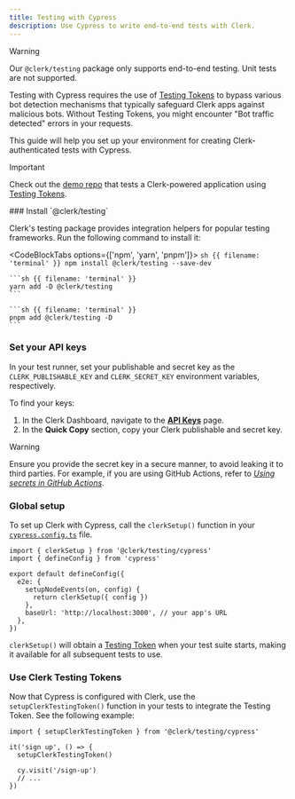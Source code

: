 ```yaml
---
title: Testing with Cypress
description: Use Cypress to write end-to-end tests with Clerk.
---
```


> [!WARNING]
> Our `@clerk/testing` package only supports end-to-end testing. Unit tests are not supported.

Testing with Cypress requires the use of [Testing Tokens](/docs/testing/overview#testing-tokens) to bypass various bot detection mechanisms that typically safeguard Clerk apps against malicious bots. Without Testing Tokens, you might encounter "Bot traffic detected" errors in your requests.

This guide will help you set up your environment for creating Clerk-authenticated tests with Cypress.

> [!IMPORTANT]
> Check out the [demo repo](https://github.com/clerk/clerk-cypress-nextjs) that tests a Clerk-powered application using [Testing Tokens](/docs/testing/overview#testing-tokens).

<Steps>
  ### Install `@clerk/testing`

  Clerk's testing package provides integration helpers for popular testing frameworks. Run the following command to install it:

  <CodeBlockTabs options={['npm', 'yarn', 'pnpm']}>
    ```sh {{ filename: 'terminal' }}
    npm install @clerk/testing --save-dev
    ```

    ```sh {{ filename: 'terminal' }}
    yarn add -D @clerk/testing
    ```

    ```sh {{ filename: 'terminal' }}
    pnpm add @clerk/testing -D
    ```
  </CodeBlockTabs>

  ### Set your API keys

  In your test runner, set your publishable and secret key as the `CLERK_PUBLISHABLE_KEY` and `CLERK_SECRET_KEY` environment variables, respectively.

  To find your keys:

  1. In the Clerk Dashboard, navigate to the [**API Keys**](https://dashboard.clerk.com/last-active?path=api-keys) page.
  1. In the **Quick Copy** section, copy your Clerk publishable and secret key.

  > [!WARNING]
  > Ensure you provide the secret key in a secure manner, to avoid leaking it to third parties. For example, if you are using GitHub Actions, refer to [_Using secrets in GitHub Actions_](https://docs.github.com/en/actions/security-guides/using-secrets-in-github-actions).

  ### Global setup

  To set up Clerk with Cypress, call the `clerkSetup()` function in your [`cypress.config.ts`](https://docs.cypress.io/guides/references/configuration) file.

  ```tsx filename="cypress.config.ts"
  import { clerkSetup } from '@clerk/testing/cypress'
  import { defineConfig } from 'cypress'

  export default defineConfig({
    e2e: {
      setupNodeEvents(on, config) {
        return clerkSetup({ config })
      },
      baseUrl: 'http://localhost:3000', // your app's URL
    },
  })
  ```

  `clerkSetup()` will obtain a [Testing Token](/docs/testing/overview#testing-tokens) when your test suite starts, making it available for all subsequent tests to use.

  ### Use Clerk Testing Tokens

  Now that Cypress is configured with Clerk, use the `setupClerkTestingToken()` function in your tests to integrate the Testing Token. See the following example:

  ```tsx filename="my-test.cy.ts"
  import { setupClerkTestingToken } from '@clerk/testing/cypress'

  it('sign up', () => {
    setupClerkTestingToken()

    cy.visit('/sign-up')
    // ...
  })
  ```
</Steps>
